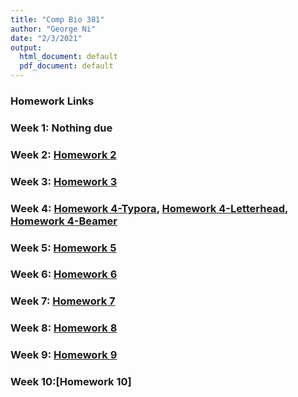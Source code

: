 ```yaml
---
title: "Comp Bio 381"
author: "George Ni"
date: "2/3/2021"
output:
  html_document: default
  pdf_document: default
---
```



### Homework Links

### Week 1: **Nothing due**

### Week 2: [Homework 2](Homework_02.html)

### Week 3: [Homework 3](Assignment_3_Ni.html)

### Week 4: [Homework 4-Typora](Assignment_4.html), [Homework 4-Letterhead](Letter_Test.pdf), [Homework 4-Beamer](01_Beamer_TEMPLATE.pdf)

### Week 5: [Homework 5](Assignment_5.html)

### Week 6: [Homework 6](Assignment_6.html)

### Week 7: [Homework 7](Assignment_7.html)

### Week 8: [Homework 8](Assignment_8.html)

### Week 9: [Homework 9](Assignment_9.html)

### Week 10:[Homework 10]

